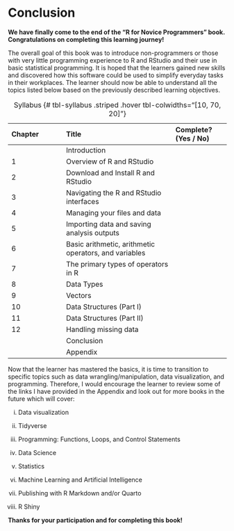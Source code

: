 # Conclusion {.unnumbered}

**We have finally come to the end of the “R for Novice Programmers” book. Congratulations on completing this learning journey!**

The overall goal of this book was to introduce non-programmers or those with very little programming experience to R and RStudio and their use in basic statistical programming. It is hoped that the learners gained new skills and discovered how this software could be used to simplify everyday tasks in their workplaces. The learner should now be able to understand all the topics listed below based on the previously described learning objectives.

| Chapter | Title                                                       | Complete? (Yes / No) |
|:-----------------|:-----------------------------------|:-----------------|
|             | Introduction                                          |                          |
| 1           | Overview of R and RStudio                             |                          |
| 2           | Download and Install R and RStudio                    |                          |
| 3           | Navigating the R and RStudio interfaces               |                          |
| 4           | Managing your files and data                          |                          |
| 5           | Importing data and saving analysis outputs            |                          |
| 6           | Basic arithmetic, arithmetic operators, and variables |                          |
| 7           | The primary types of operators in R                   |                          |
| 8           | Data Types                                            |                          |
| 9           | Vectors                                               |                          |
| 10          | Data Structures (Part I)                              |                          |
| 11          | Data Structures (Part II)                             |                          |
| 12          | Handling missing data                                 |                          |
|             | Conclusion                                            |                          |
|             | Appendix                                              |                          |

: Syllabus {# tbl-syllabus .striped .hover tbl-colwidths="\[10, 70, 20\]"}

Now that the learner has mastered the basics, it is time to transition to specific topics such as data wrangling/manipulation, data visualization, and programming. Therefore, I would encourage the learner to review some of the links I have provided in the Appendix and look out for more books in the future which will cover:

i.  Data visualization

ii. Tidyverse

iii. Programming: Functions, Loops, and Control Statements

iv. Data Science

v.  Statistics

vi. Machine Learning and Artificial Intelligence

vii. Publishing with R Markdown and/or Quarto

viii. R Shiny

**Thanks for your participation and for completing this book!**
